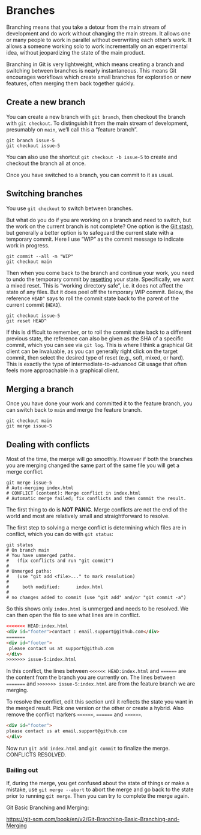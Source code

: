 # Branches {#git-branches}

Branching means that you take a detour from the main stream of development and
do work without changing the main stream.
It allows one or many people to work in parallel without overwriting each other's work.
It allows a someone working solo to work incrementally on an experimental idea, without jeopardizing the state of the main product.

Branching in Git is very lightweight, which means creating a branch and
switching between branches is nearly instantaneous.
This means Git encourages workflows which create small branches for exploration or new features, often merging them back together quickly.

## Create a new branch

You can create a new branch with `git branch`, then checkout the branch with `git checkout`.
To distinguish it from the main stream of development, presumably on `main`, we'll call this a "feature branch".

```console
git branch issue-5
git checkout issue-5
```

You can also use the shortcut `git checkout -b issue-5` to create and checkout the branch all at once.

Once you have switched to a branch, you can commit to it as usual.

## Switching branches

You use `git checkout` to switch between branches.

But what do you do if you are working on a branch and need to switch,
but the work on the current branch is not complete?
One option is the [Git stash](https://git-scm.com/book/en/v2/ch00/_git_stashing), but generally a better option is to safeguard the current state with a temporary commit.
Here I use "WIP" as the commit message to indicate work in progress.

```console
git commit --all -m "WIP"
git checkout main
```

Then when you come back to the branch and continue your work, you
need to undo the temporary commit by [resetting](#reset) your state.
Specifically, we want a mixed reset.
This is "working directory safe", i.e. it does not affect the state of any files.
But it does peel off the temporary WIP commit.
Below, the reference `HEAD^` says to roll the commit state back to the parent of the current commit (`HEAD`).

```console
git checkout issue-5
git reset HEAD^
```

If this is difficult to remember, or to roll the commit state back to a different previous state, the reference can also be given as the SHA of a specific commit, which you can see via `git log`.
This is where I think a graphical Git client can be invaluable, as you can generally right click on the target commit, then select the desired type of reset (e.g., soft, mixed, or hard).
This is exactly the type of intermediate-to-advanced Git usage that often feels more approachable in a graphical client.

## Merging a branch

Once you have done your work and committed it to the feature branch, you can switch back to `main` and merge the feature branch.

```console
git checkout main
git merge issue-5
```

## Dealing with conflicts {#fusion-conflicts}

Most of the time, the merge will go smoothly.
However if both the branches you are merging changed the same part of the same file you will get a merge conflict.

```console
git merge issue-5
# Auto-merging index.html
# CONFLICT (content): Merge conflict in index.html
# Automatic merge failed; fix conflicts and then commit the result.
```

The first thing to do is **NOT PANIC**.
Merge conflicts are not the end of the world and most are relatively small and straightforward to resolve.

The first step to solving a merge conflict is determining which files are in
conflict, which you can do with `git status`:

```shell
git status
# On branch main
# You have unmerged paths.
#   (fix conflicts and run "git commit")
# 
# Unmerged paths:
#   (use "git add <file>..." to mark resolution)
# 
#     both modified:      index.html
# 
# no changes added to commit (use "git add" and/or "git commit -a")
```

So this shows only `index.html` is unmerged and needs to be resolved.
We can then open the file to see what lines are in conflict.

```html
<<<<<<< HEAD:index.html
<div id="footer">contact : email.support@github.com</div>
=======
<div id="footer">
 please contact us at support@github.com
</div>
>>>>>>> issue-5:index.html
```

In this conflict, the lines between `<<<<<< HEAD:index.html` and `======` are
the content from the branch you are currently on.
The lines between `=======` and `>>>>>>> issue-5:index.html` are from the feature branch we are merging.

To resolve the conflict, edit this section until it reflects the state you want in the merged result.
Pick one version or the other or create a hybrid.
Also remove the conflict markers `<<<<<<`, `======` and `>>>>>>`.

```html
<div id="footer">
please contact us at email.support@github.com
</div>
```

Now run `git add index.html` and `git commit` to finalize the merge.
CONFLICTS RESOLVED.

### Bailing out

If, during the merge, you get confused about the state of things or make a
mistake, use `git merge --abort` to abort the merge and go back to the state
prior to running `git merge`.
Then you can try to complete the merge again.

Git Basic Branching and Merging:

<https://git-scm.com/book/en/v2/Git-Branching-Basic-Branching-and-Merging>
